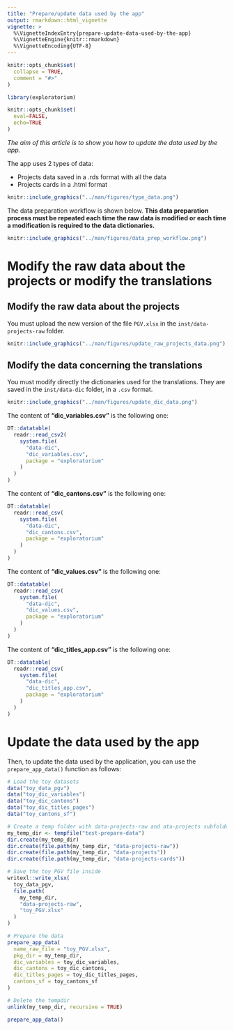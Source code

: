 ```yaml
---
title: "Prepare/update data used by the app"
output: rmarkdown::html_vignette
vignette: >
  %\VignetteIndexEntry{prepare-update-data-used-by-the-app}
  %\VignetteEngine{knitr::rmarkdown}
  %\VignetteEncoding{UTF-8}
---
```


```r
knitr::opts_chunk$set(
  collapse = TRUE,
  comment = "#>"
)
```

```r
library(exploratorium)
```

<!-- WARNING - This vignette is generated by {fusen} from dev/flat_prepare_data.Rmd: do not edit by hand -->

```r
knitr::opts_chunk$set(
  eval=FALSE,
  echo=TRUE
)
```

*The aim of this article is to show you how to update the data used by the app.*

The app uses 2 types of data: 

- Projects data saved in a .rds format with all the data
- Projects cards in a .html format


```r
knitr::include_graphics("../man/figures/type_data.png")
```

The data preparation workflow is shown below. **This data preparation process must be repeated each time the raw data is modified or each time a modification is required to the data dictionaries.**


```r
knitr::include_graphics("../man/figures/data_prep_workflow.png")
```

# Modify the raw data about the projects or modify the translations

## Modify the raw data about the projects

You must upload the new version of the file `PGV.xlsx` in the `inst/data-projects-raw` folder.


```r
knitr::include_graphics("../man/figures/update_raw_projects_data.png")
```

## Modify the data concerning the translations

You must modify directly the dictionaries used for the translations. They are saved in the `inst/data-dic` folder, in a `.csv` format.


```r
knitr::include_graphics("../man/figures/update_dic_data.png")
```

The content of **"dic_variables.csv"** is the following one:


```r
DT::datatable(
  readr::read_csv2(
    system.file(
      "data-dic",
      "dic_variables.csv", 
      package = "exploratorium"
    )
  )
)
```

The content of **"dic_cantons.csv"** is the following one:


```r
DT::datatable(
  readr::read_csv(
    system.file(
      "data-dic",
      "dic_cantons.csv", 
      package = "exploratorium"
    )
  )
)
```

  
The content of **"dic_values.csv"** is the following one:


```r
DT::datatable(
  readr::read_csv(
    system.file(
      "data-dic",
      "dic_values.csv", 
      package = "exploratorium"
    )
  )
)
```

The content of **"dic_titles_app.csv"** is the following one:


```r
DT::datatable(
  readr::read_csv(
    system.file(
      "data-dic",
      "dic_titles_app.csv", 
      package = "exploratorium"
    )
  )
)
```

# Update the data used by the app

Then, to update the data used by the application, you can use the `prepare_app_data()` function as follows:


  

```r
# Load the toy datasets
data("toy_data_pgv")
data("toy_dic_variables")
data("toy_dic_cantons")
data("toy_dic_titles_pages")
data("toy_cantons_sf")

# Create a temp folder with data-projects-raw and ata-projects subfolder
my_temp_dir <- tempfile("test-prepare-data")
dir.create(my_temp_dir)
dir.create(file.path(my_temp_dir, "data-projects-raw"))
dir.create(file.path(my_temp_dir, "data-projects"))
dir.create(file.path(my_temp_dir, "data-projects-cards"))

# Save the toy PGV file inside
writexl::write_xlsx(
  toy_data_pgv, 
  file.path(
    my_temp_dir, 
    "data-projects-raw", 
    "toy_PGV.xlsx"
  )
)

# Prepare the data
prepare_app_data(
  name_raw_file = "toy_PGV.xlsx",
  pkg_dir = my_temp_dir, 
  dic_variables = toy_dic_variables, 
  dic_cantons = toy_dic_cantons,
  dic_titles_pages = toy_dic_titles_pages,
  cantons_sf = toy_cantons_sf
)

# Delete the tempdir
unlink(my_temp_dir, recursive = TRUE)
```

```r
prepare_app_data()
```

